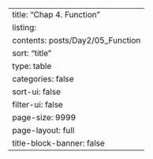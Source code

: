 ---
title: "Chap 4. Function"
listing:
  contents: posts/Day2/05_Function
  sort: "title"
  type: table
  categories: false
  sort-ui: false
  filter-ui: false
  page-size: 9999
page-layout: full
title-block-banner: false
---
